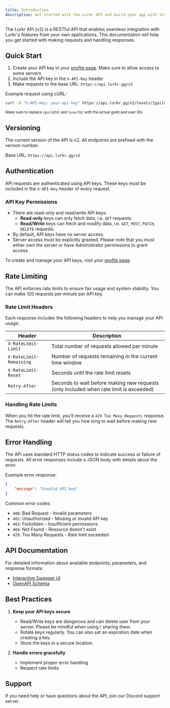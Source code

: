 ```yaml
---
title: Introduction
description: Get started with the Lurkr API and build your app with integrated leveling!
---
```



The Lurkr API (v2) is a RESTful API that enables seamless integration with Lurkr's features from your own applications.
This documentation will help you get started with making requests and handling responses.

## Quick Start

1. Create your API key in your [profile page](/profile). Make sure to allow access to some servers
2. Include the API key in the `X-API-Key` header
3. Make requests to the base URL: `https://api.lurkr.gg/v2`

Example request using cURL:
```bash
curl -H "X-API-Key: your-api-key" https://api.lurkr.gg/v2/levels/{guildId}/users/{userId}
```

<sub>Make sure to replace `{guildId}` and `{userId}` with the actual guild and user IDs.</sub>


## Versioning

The current version of the API is v2. All endpoints are prefixed with the version number.

Base URL: `https://api.lurkr.gg/v2`

## Authentication

API requests are authenticated using API keys. These keys must be included in the `X-API-Key` header of every request.

### API Key Permissions

- There are read-only and read/write API keys:
    - **Read-only** keys can only fetch data, i.e. `GET` requests.
    - **Read/Write** keys can fetch and modify data, i.e. `GET`, `POST`, `PATCH`, `DELETE` requests.
- By default, API keys have no server access.
- Server access must be explicitly granted. Please note that you must either own the server or have Administrator permissions to grant access.

To create and manage your API keys, visit your [profile page](/profile).

## Rate Limiting

The API enforces rate limits to ensure fair usage and system stability.
You can make 120 requests per minute per API key.

### Rate Limit Headers

Each response includes the following headers to help you manage your API usage:

| Header                  | Description                                                                                     |
|-------------------------|-------------------------------------------------------------------------------------------------|
| `X-RateLimit-Limit`     | Total number of requests allowed per minute                                                     |
| `X-RateLimit-Remaining` | Number of requests remaining in the current time window                                         |
| `X-RateLimit-Reset`     | Seconds until the rate limit resets                                                             |
| `Retry-After`           | Seconds to wait before making new requests (only included when rate limit is exceeded)          |

### Handling Rate Limits

When you hit the rate limit, you'll receive a `429 Too Many Requests` response. The `Retry-After` header will tell you how long to wait before making new requests.

## Error Handling

The API uses standard HTTP status codes to indicate success or failure of requests. All error responses include a JSON body with details about the error.

Example error response:
```json
{
    "message": "Invalid API key"
}
```

Common error codes:

- `400`: Bad Request - Invalid parameters
- `401`: Unauthorized - Missing or invalid API key
- `403`: Forbidden - Insufficient permissions
- `404`: Not Found - Resource doesn't exist
- `429`: Too Many Requests - Rate limit exceeded

## API Documentation

For detailed information about available endpoints, parameters, and response formats:

- [Interactive Swagger UI](https://api.lurkr.gg/v2/docs)
- [OpenAPI Schema](https://api.lurkr.gg/v2/docs/json)

## Best Practices

1. **Keep your API keys secure**
   - Read/Write keys are dangerous and can delete user from your server. Please be mindful when using / sharing them.
   - Rotate keys regularly. You can also set an expiration date when creating a key.
   - Store the keys in a secure location.

2. **Handle errors gracefully**
   - Implement proper error handling
   - Respect rate limits

## Support

If you need help or have questions about the API, join our
<ExternalLink className="text-primary" href={SUPPORT_SERVER_INVITE} target="_blank" rel="noopener noreferrer">Discord support server</ExternalLink>.
